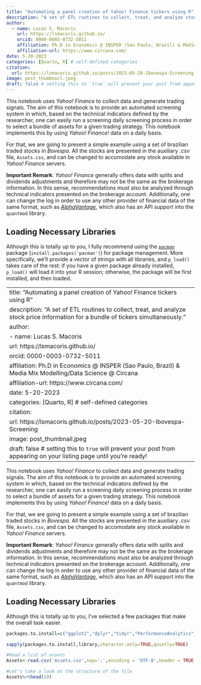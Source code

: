 ```yaml
---
title: "Automating a panel creation of Yahoo! Finance tickers using R"
description: "A set of ETL routines to collect, treat, and analyze stock price information for a bundle of tickers simultaneously."
author:
  - name: Lucas S. Macoris
    url: https://lsmacoris.github.io/
    orcid: 0000-0003-0732-5011
    affiliation: Ph.D in Economics @ INSPER (Sao Paulo, Brazil) & Media Mix Modelling/Data Science @ Circana
    affiliation-url: https://www.circana.com/
date: 5-20-2023
categories: [Quarto, R] # self-defined categories
citation: 
  url: https://lsmacoris.github.io/posts/2023-05-20-Ibovespa-Screening
image: post_thumbnail.jpeg
draft: false # setting this to `true` will prevent your post from appearing on your listing page until you're ready!
---
```


This notebook uses *Yahoo! Finance* to collect data and generate trading signals. The aim of this notebook is to provide an automated screening system in which, based on the technical indicators defined by the researcher, one can easily run a screening daily screening process in order to select a bundle of assets for a given trading strategy. This notebook implements this by using *Yahoo! Finance!* data on a daily basis.

For that, we are going to present a simple example using a set of brazilian traded stocks in *Bovespa*. All the stocks are presented in the auxiliary *.csv* file, `Assets.csv`, and can be changed to accomodate any stock available in *Yahoo! Finance* servers.

**Important Remark**: *Yahoo! Finance* generally offers data with splits and dividends adjustments and therefore may not be the same as the brokerage information. In this sense, recommendations must also be analyzed through technical indicators presented on the brokerage account. Additionally, one can change the log in order to use any other provider of financial data of the same format, such as [*AlphaVantage*](https://www.alphavantage.co/), which also has an API support into the `quantmod` library.

## Loading Necessary Libraries

Although this is totally up to you, I fully recommend using the [`pacman`](https://cran.r-project.org/web/packages/pacman/pacman.pdf) package (`install.packages('pacman')`) for package management. More specifically, we'll provide a vector of strings with all libraries, and `p_load()` takes care of the rest: if you have a given package already installed, `p_load()` will load it into your R session; otherwise, the package will be first installed, and then loaded.

---
title: "Automating a panel creation of Yahoo! Finance tickers using R"
description: "A set of ETL routines to collect, treat, and analyze stock price information for a bundle of tickers simultaneously."
author:
  - name: Lucas S. Macoris
    url: https://lsmacoris.github.io/
    orcid: 0000-0003-0732-5011
    affiliation: Ph.D in Economics @ INSPER (Sao Paulo, Brazil) & Media Mix Modelling/Data Science @ Circana
    affiliation-url: https://www.circana.com/
date: 5-20-2023
categories: [Quarto, R] # self-defined categories
citation: 
  url: https://lsmacoris.github.io/posts/2023-05-20-Ibovespa-Screening
image: post_thumbnail.jpeg
draft: false # setting this to `true` will prevent your post from appearing on your listing page until you're ready!
---

This notebook  uses *Yahoo! Finance* to collect data and generate trading signals. The aim of this notebook is to provide an automated screening system in which, based on the technical indicators defined by the researcher, one can easily run a screening daily screening process in order to select a bundle of assets for a given trading strategy. This notebook implements this by using *Yahoo! Finance!* data on a daily basis.

For that, we are going to present a simple example using a set of brazilian traded stocks in *Bovespa*. All the stocks are presented in the auxiliary *.csv* file, `Assets.csv`, and can be changed to accomodate any stock available in *Yahoo! Finance* servers.

**Important Remark**: *Yahoo! Finance* generally offers data with splits and dividends adjustments and therefore may not be the same as the brokerage information. In this sense, recommendations must also be analyzed through technical indicators presented on the brokerage account. Additionally, one can change the log in order to use any other provider of financial data of the same format, such as [*AlphaVantage*](https://www.alphavantage.co/), which also has an API support into the `quantmod` library.


## Loading Necessary Libraries

Although this is totally up to you, I've selected a few packages that make the overall task easier.

```r


packages.to.install=c("ggplot2","dplyr","tidyr","PerformanceAnalytics","quantmod","xts","ggpubr","zoo","alphavantager","quantmod","flextable")

sapply(packages.to.install,library,character.only=TRUE,quietly=TRUE)

#Read a list of assets
Assets<-read.csv('Assets.csv',sep=';',encoding = 'UTF-8',header = TRUE,stringsAsFactors = FALSE)[,1]

#Let's take a look at the structure of the file
Assets%>%head(10)
```

